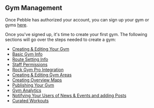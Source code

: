 ## Gym Management

Once Pebble has authorized your account, you can sign up your gym or gyms [here](https://www.pebbleclimbing.com/gym-subscription).

Once you've signed up, it's time to create your first gym. The following sections will go over the steps needed to create a gym:

- [Creating & Editing Your Gym](/gym-management/create-gym)
- [Basic Gym Info](/gym-management/basic-gym-info)
- [Route Setting Info](/gym-management/route-setting-info)
- [Staff Permissions](/gym-management/staff-permissions)
- [Rock Gym Pro Integration](/gym-management/rgp-integration)
- [Creating & Editing Gym Areas](/gym-management/create-gym-area)
- [Creating Overview Maps](/gym-management/create-overview-maps)
- [Publishing Your Gym](/gym-management/publish-gym)
- [Gym Analytics](/gym-management/gym-analytics)
- [Notifying Your Users of News & Events and adding Posts](/gym-management/notify-users)
- [Curated Workouts](/gym-management/curated-workouts)
<!-- - [Pebble API](/gym-management/pebble-api) -->
